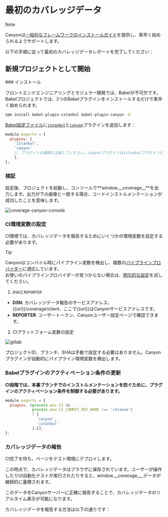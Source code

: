 
# 最初のカバレッジデータ

> [!NOTE]
>
> Canyonは[一般的なフレームワークのインストールガイド](/docs/installation/getting-started)を提供し、素早く始められるようサポートします。

以下の手順に従って最初のカバレッジデータレポートを完了してください：

## 新規プロジェクトとして開始

<Steps>
  ### インストール

フロントエンドエンジニアリングとモジュラー開発では、Babelが不可欠です。Babelプロジェクトでは、2つのBabelプラグインをインストールするだけで素早く始められます。

```sh npm2yarn
npm install babel-plugin-istanbul babel-plugin-canyon -D
```

[Babel設定ファイル](https://babeljs.io/docs/config-files#configuration-file-types)に[`istanbul`](https://www.npmjs.com/package/babel-plugin-istanbul)と[`canyon`](https://www.npmjs.com/package/babel-plugin-canyon)プラグインを追加します：

  ```js filename="babel.config.js" {3,4} copy
  module.exports = {
    plugins: [
      'istanbul',
      'canyon'
      // プラグインの順序に注意してください。canyonプラグインはistanbulプラグインの後に配置する必要があります
      ],
  };
  ```

### 検証

設定後、プロジェクトを起動し、コンソールで**window.\_\_coverage\_\_**を出力します。出力が下の画像と一致する場合、コードインストルメンテーションが成功したことを意味します。

![coverage-canyon-console](https://cdn.jsdelivr.net/gh/canyon-project/assets/docs/static/documentation/getting-started/first-coverage/coverage-canyon-console.png)

### CI環境変数の設定

CI環境では、カバレッジデータを報告するためにいくつかの環境変数を設定する必要があります。

> [!TIP]
>
> Canyonはコンパイル時にパイプライン変数を検出し、複数の[パイプラインプロバイダー](/docs/reference/provider)に適応しています。<br/>
> お使いのパイプラインプロバイダーが見つからない場合は、[明示的な設定](/docs/ecosystem/babel-plugin-canyon#configuration)を試してください。

1. `DSN`と`REPORTER`

- **DSN**: カバレッジデータ報告のサービスアドレス、\{\{url\}\}/coverage/client、ここで\{\{url\}\}はCanyonサービスアドレスです。
- **REPORTER**: ユーザートークン、Canyonユーザー設定ページで確認できます。

2. CIプラットフォーム変数の設定

![gitlab](https://cdn.jsdelivr.net/gh/canyon-project/assets/docs/static/documentation/getting-started/first-coverage/gitlab-var-config.png)

<Callout type="info" emoji="ℹ️">
  プロジェクトID、ブランチ、SHAは手動で設定する必要はありません。Canyonプラグインが自動的にパイプライン環境変数を検出します。
</Callout>

  ### Babelプラグインのアクティベーション条件の更新

  __CI段階では、本番ブランチでのインストルメンテーションを防ぐために、プラグインのアクティベーション条件を制御する必要があります。__

  ```js {2,3} copy
  module.exports = {
    plugins: (process.env.CI &&
              process.env.CI_COMMIT_REF_NAME !== 'release')
              ? [
                'canyon',
                'istanbul'
              ]:[],
  };
  ```

  ### カバレッジデータの報告

  CI完了を待ち、ページをテスト環境にデプロイします。

  この時点で、カバレッジデータはブラウザに保存されています。ユーザーが操作したりUI自動化テストが実行されたりすると、window.__coverage___データが継続的に蓄積されます。

  このデータをCanyonサーバーに正確に報告することで、カバレッジデータのリアルタイム表示が可能になります。

  カバレッジデータを報告する方法は以下の通りです：

  <Cards>
  <Cards.Card
    title="UI自動化テスト"
    href="/docs/end-to-end-testing/playwright"
  />
  <Cards.Card
    title="手動テスト"
    href="/docs/ecosystem/canyon-extension"
  />
</Cards>
</Steps> 